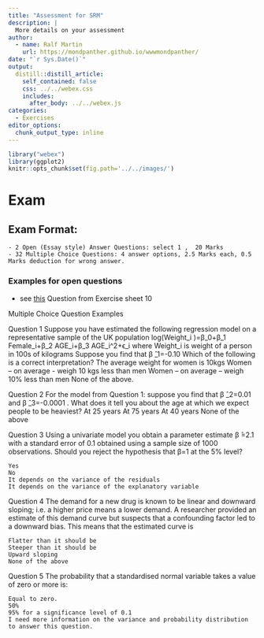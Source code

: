 ```yaml
---
title: "Assessment for SRM"
description: |
  More details on your assessment
author:
  - name: Ralf Martin
    url: https://mondpanther.github.io/wwwmondpanther/
date: "`r Sys.Date()`"
output:
  distill::distill_article:
    self_contained: false
    css: ../../webex.css
    includes:
      after_body: ../../webex.js
categories:
  - Exercises
editor_options: 
  chunk_output_type: inline
---
```




```r
library("webex")
library(ggplot2)
knitr::opts_chunk$set(fig.path='../../images/')
```





# Exam

## Exam Format:

	- 2 Open (Essay style) Answer Questions: select 1 ,  20 Marks
	- 32 Multiple Choice Questions: 4 answer options, 2.5 Marks each, 0.5 Marks deduction for wrong answer.

### Examples for open questions
- see [this]() Question from Exercise sheet 10


Multiple Choice Question Examples

Question 1
Suppose you have estimated the following regression model on a representative sample of the UK population
log⁡(Weight_i )=β_0+β_1 Female_i+β_2 AGE_i+β_3 AGE_i^2+ϵ_i
where Weight_i is weight of a person in 100s of kilograms
Suppose you find that β ̂_1=-0.10 Which of the following is a correct interpretation?
	The average weight for women is 10kgs
	Women – on average - weigh 10 kgs less than men
	Women – on average – weigh 10% less than men
	None of the above.

Question 2
For the model from Question 1: suppose you find that β ̂_2=0.01 and β ̂_3=-0.0001 .
What does it tell you about the age at which we expect people to be heaviest?
	At 25 years
	At 75 years 
	At 40 years
	None of the above

Question 3
Using a univariate model you obtain a parameter estimate β ̂=2.1 with a standard error of 0.1 obtained using a sample size of 1000 observations. Should you reject the hypothesis that β=1 at the 5% level?

	Yes
	No
	It depends on the variance of the residuals
	It depends on the variance of the explanatory variable


Question 4
The demand for a new drug is known to be linear and downward sloping; i.e. a higher price means a lower demand. A researcher provided an estimate of this demand curve but suspects that a confounding factor led to a downward bias. This means that the estimated curve is

	Flatter than it should be
	Steeper than it should be
	Upward sloping
	None of the above


Question 5
The probability that a standardised normal variable takes a value of zero or more is: 

	Equal to zero.
	50%
	95% for a significance level of 0.1
	I need more information on the variance and probability distribution to answer this question. 





